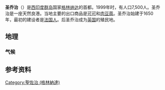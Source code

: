 {{noteTA|1=zh-hans:乔治;zh-tw:喬治;zh-hk:佐治;}}
{{Infobox settlement
| name                    = 聖喬治
| settlement_type         = [[格林纳达城市列表|城市]]
| image_skyline           = Grenada Saint George's Inner Harbour.JPG
| image_caption           = 从喬治堡遠眺聖喬治內港
| image_map               = Grenada-CIA WFB Map.png
| map_caption             = 聖喬治在格林纳达的位置
| coordinates             = {{coord|12|3|N|61|45|W|region:GD_type:city|display=inline,title}}
| subdivision_type        = [[國家|國家]]
| subdivision_name        = {{flag|Grenada}}
| subdivision_type1       = [[格林纳达行政区划|區]]
| subdivision_name1       = [[聖喬治區_(格林納達)|聖喬治區]]
| established_title       = 建立
| established_date        = 1650年
| founder                 = [[法國人|法國人]]
| named_for               = [[聖喬治|聖喬治]]
| unit_pref               = Metric
| elevation_m             = 30
| population_as_of        = 2012
| population_footnotes    = <ref>{{cite web|url=http://www.fco.gov.uk/en/travel-and-living-abroad/travel-advice-by-country/country-profile/north-central-america/grenada/|title=Grenada Today|author=UK Foreign and Commonwealth Office|date=28 February 2012|publisher=UK Foreign and Commonwealth Office|accessdate=6 August 2012|archive-url=https://web.archive.org/web/20120708202829/http://www.fco.gov.uk/en/travel-and-living-abroad/travel-advice-by-country/country-profile/north-central-america/grenada|archive-date=2012-07-08|dead-url=yes}}</ref>
| population_total        = 33,734
| population_density_km2  = auto
| timezone1               = AST
| utc_offset1             = -4
}}
'''圣乔治'''（{{lang-en|St. George's}}）是[[西印度群岛|西印度群岛]]国家[[格林纳达|格林纳达]]的首都。1999年时，有人口7,500人。圣乔治是一座天然良港。当地主要的出口商品是[[可可|可可]]和[[肉豆蔻|肉豆蔻]]。圣乔治始建于1650年，最初的建设者是[[法国人|法国人]]。后圣乔治成为[[英国|英国]]的殖民地。
==地理==
===气候===
{{Weather box
|location = 聖喬治
|metric first = y
|single line = y
|Jan record high C = 32
|Feb record high C = 32
|Mar record high C = 33
|Apr record high C = 32
|May record high C = 33
|Jun record high C = 33
|Jul record high C = 32
|Aug record high C = 34
|Sep record high C = 32
|Oct record high C = 33
|Nov record high C = 36
|Dec record high C = 34

|Jan high C = 28.3
|Feb high C = 28.8
|Mar high C = 29.4
|Apr high C = 30
|May high C = 30
|Jun high C = 29.4
|Jul high C = 28.8
|Aug high C = 29.4
|Sep high C = 30
|Oct high C = 29.4
|Nov high C = 28.8
|Dec high C = 28.8
|year high C =

|Jan low C = 23.8
|Feb low C = 23.8
|Mar low C = 24.4
|Apr low C = 25.5
|May low C = 26.6
|Jun low C = 25.5
|Jul low C = 25.5
|Aug low C = 25.5
|Sep low C = 25.5
|Oct low C = 25.5
|Nov low C = 25
|Dec low C = 24.4
|year low C =

|Jan record low C = 14
|Feb record low C = 18
|Mar record low C = 21
|Apr record low C =22
|May record low C = 22
|Jun record low C = 22
|Jul record low C = 19
|Aug record low C = 21
|Sep record low C = 23
|Oct record low C = 15
|Nov record low C = 18
|Dec record low C = 16

|precipitation colour = green
|Jan precipitation mm = 47.75
|Feb precipitation mm = 44.45
|Mar precipitation mm = 24.38
|Apr precipitation mm = 16.26
|May precipitation mm = 55.37
|Jun precipitation mm = 143.76
|Jul precipitation mm = 228.34
|Aug precipitation mm = 293.12
|Sep precipitation mm = 273.30
|Oct precipitation mm = 181.86
|Nov precipitation mm = 87.38
|Dec precipitation mm = 54.61

|source 1 = <ref name="intellicast">{{cite web|url=http://www.intellicast.com/|publisher=intellicast.com|title=Intellicast - Local and National Weather Forecast, Radar, Maps and Severe Report|accessdate=2 September 2016|archive-date=2019-01-17|archive-url=https://web.archive.org/web/20190117064317/http://www.intellicast.com/|dead-url=no}}</ref> Intellicast.com }}
==参考资料==
{{reflist}}
{{英联邦成员国首都}}
{{Authority control}}
[[Category:聖佐治_(格林納達)|Category:聖佐治 (格林納達)]]